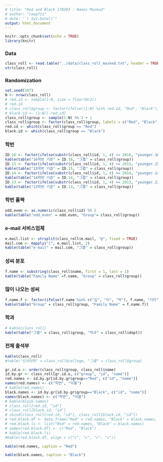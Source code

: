 ```yaml
---
# title: "Red and Black 170303 : Names Masked"
# author: "coop711"
# date: "`r Sys.Date()`"
output: html_document
---
```



```r
knitr::opts_chunk$set(echo = TRUE)
library(knitr)
```

### Data

```r
class_roll <- read.table("../data/class_roll_masked.txt", header = TRUE, stringsAsFactors = FALSE)
str(class_roll)
```

### Randomization

```r
set.seed(107)
N <- nrow(class_roll) 
# red.id <- sample(1:N, size = floor(N/2))
# red.id
# class_roll$group <- factor(ifelse((1:N) %in% red.id, "Red", "Black"), levels = c("Red", "Black"))
# black.id <- (1:N)[-red.id]
class_roll$group <- sample(1:N) %% 2 + 1
class_roll$group <- factor(class_roll$group, labels = c("Red", "Black"))
red.id <- which(class_roll$group == "Red")
black.id <- which(class_roll$group == "Black")
```

### 학번

```r
ID.16 <- factor(ifelse(substr(class_roll$id, 1, 4) >= 2016, "younger.16", "older.16"), levels = c("younger.16", "older.16"))
kable(table("16학번 기준" = ID.16, "그룹" = class_roll$group))
ID.15 <- factor(ifelse(substr(class_roll$id, 1, 4) >= 2015, "younger.15", "older.15"), levels = c("younger.15", "older.15"))
kable(table("15학번 기준" = ID.15, "그룹" = class_roll$group))
ID.14 <- factor(ifelse(substr(class_roll$id, 1, 4) >= 2014, "younger.14", "older.14"), levels = c("younger.14", "older.14"))
kable(table("14학번 기준" = ID.14, "그룹" = class_roll$group))
ID.13 <- factor(ifelse(substr(class_roll$id, 1, 4) >= 2013, "younger.13", "older.13"), levels = c("younger.13", "older.13"))
kable(table("13학번 기준" = ID.13, "그룹" = class_roll$group))
```

### 학번 홀짝

```r
odd.even <- as.numeric(class_roll$id) %% 2
kable(table("odd_even" = odd.even, "Group"= class_roll$group))
```

### e-mail 서비스업체

```r
e.mail.list <- strsplit(class_roll$e.mail, "@", fixed = TRUE)
mail.com <- mapply("[", e.mail.list, 2)
kable(table("e-mail" = mail.com, "그룹" = class_roll$group))
```

### 성씨 분포

```r
f.name <- substring(class_roll$name, first = 1, last = 1)
kable(table("Family Name" =f.name, "Group" = class_roll$group))
```

### 많이 나오는 성씨

```r
f.name.f <- factor(ifelse(f.name %in% c("김", "이", "박"), f.name, "기타"), levels = c("김", "이", "박", "기타"))
kable(table("Group" = class_roll$group, "Family Name" = f.name.f))
```

### 학과

```r
# kable(class_roll)
kable(table("그룹" = class_roll$group, "학과" = class_roll$dept))
```

### 전체 출석부

```r
kable(class_roll)
#table("단과대학" = class_roll$college, "그룹" = class_roll$group)
```

<P style="page-break-before:always">

```r
gr.id.o <- order(class_roll$group, class_roll$name)
id.by.gr <- class_roll[gr.id.o, c("group", "id", "name")]
red.names <- id.by.gr[id.by.gr$group=="Red", c("id", "name")]
names(red.names) <- c("학번", "이름")
# kable(red.names)
black.names <- id.by.gr[id.by.gr$group=="Black", c("id", "name")]
names(black.names) <- c("학번", "이름")
# kable(black.names)
# class_roll[red.id, "id"]
# class_roll[black.id, "id"]
# cbind(class_roll[red.id, "id"], class_roll[black.id, "id"])
# red.black.df <- data.frame("Red" = red.names, "Black" = black.names, row.names = NULL)
# red.black.ls <- list("Red" = red.names, "Black" = black.names)
# names(red.black.df) <- c("Red", "Black")
# kable(red.black.ls)
#kable(red.black.df, align = c("c", "c", "c", "c"))
```

```r
kable(red.names, caption = "Red")
```

<P style="page-break-before:always">

```r
kable(black.names, caption = "Black")
```

<!--
```r
save.image("../R/red_and_black_170303_data_masked.RData")
```
-->